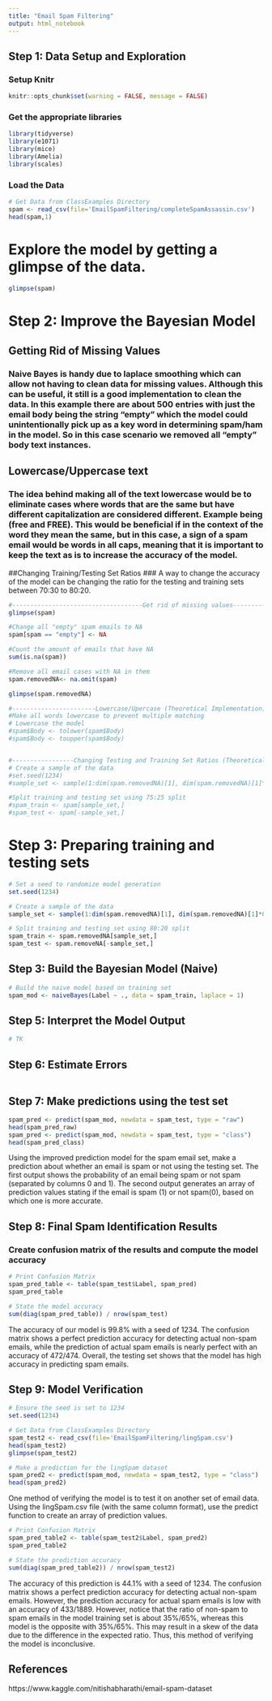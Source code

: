```yaml
---
title: "Email Spam Filtering"
output: html_notebook
---
```


## Step 1: Data Setup and Exploration

### Setup Knitr
```r
knitr::opts_chunk$set(warning = FALSE, message = FALSE)
```

### Get the appropriate libraries
```r
library(tidyverse)
library(e1071)
library(mice)
library(Amelia)
library(scales)
```

### Load the Data
```r
# Get Data from ClassExamples Directory
spam <- read_csv(file='EmailSpamFiltering/completeSpamAssassin.csv')
head(spam,1)
```

# Explore the model by getting a glimpse of the data.
```r
glimpse(spam)
```


# Step 2: Improve the Bayesian Model

## Getting Rid of Missing Values
### Naive Bayes is handy due to laplace smoothing which can allow not having to clean data for missing values. Although this can be useful, it still is a good implementation to clean the data. In this example there are about 500 entries with just the email body being the string "empty" which the model could unintentionally pick up as a key word in determining spam/ham in the model. So in this case scenario we removed all "empty" body text instances.

## Lowercase/Uppercase text
### The idea behind making all of the text lowercase would be to eliminate cases where words that are the same but have different capitalization are considered different. Example being (free and FREE). This would be beneficial if in the context of the word they mean the same, but in this case, a sign of a spam email would be words in all caps, meaning that it is important to keep the text as is to increase the accuracy of the model.

##Changing Training/Testing Set Ratios
### A way to change the accuracy of the model can be changing the ratio for the testing and training sets between 70:30 to 80:20.
```r
#------------------------------------Get rid of missing values---------------------------------------------------------
glimpse(spam)

#Change all "empty" spam emails to NA
spam[spam == "empty"] <- NA

#Count the amount of emails that have NA
sum(is.na(spam))

#Remove all email cases with NA in them
spam.removedNA<- na.omit(spam)

glimpse(spam.removedNA)

#-----------------------Lowercase/Upercase (Theoretical Implementation)-----------------------------------------
#Make all words lowercase to prevent multiple matching
# Lowercase the model
#spam$Body <- tolower(spam$Body)
#spam$Body <- toupper(spam$Body)


#-----------------Changing Testing and Training Set Ratios (Theoretical Implementation)---------------------------
# Create a sample of the data
#set.seed(1234)
#sample_set <- sample(1:dim(spam.removedNA)[1], dim(spam.removedNA)[1]*0.75)

#Split training and testing set using 75:25 split
#spam_train <- spam[sample_set,]
#spam_test <- spam[-sample_set,]

```

# Step 3: Preparing training and testing sets
```r
# Set a seed to randomize model generation
set.seed(1234)

# Create a sample of the data
sample_set <- sample(1:dim(spam.removedNA)[1], dim(spam.removedNA)[1]*0.80)

# Split training and testing set using 80:20 split
spam_train <- spam.removedNA[sample_set,]
spam_test <- spam.removeNA[-sample_set,]
```

## Step 3: Build the Bayesian Model (Naive)
```r
# Build the naive model based on training set
spam_mod <- naiveBayes(Label ~ ., data = spam_train, laplace = 1)

```





## Step 5: Interpret the Model Output
```r
# TK
```


## Step 6: Estimate Errors
```r

```


## Step 7: Make predictions using the test set
```r
spam_pred <- predict(spam_mod, newdata = spam_test, type = "raw")
head(spam_pred_raw)
spam_pred <- predict(spam_mod, newdata = spam_test, type = "class")
head(spam_pred_class)
```

Using the improved prediction model for the spam email set, make a prediction about whether an email is spam or not using the testing set.
The first output shows the probability of an email being spam or not spam (separated by columns 0 and 1). The second output generates an array of prediction values stating if the email is spam (1) or not spam(0), based on which one is more accurate.


## Step 8: Final Spam Identification Results

### Create confusion matrix of the results and compute the model accuracy
```r
# Print Confusion Matrix
spam_pred_table <- table(spam_test$Label, spam_pred)
spam_pred_table

# State the model accuracy
sum(diag(spam_pred_table)) / nrow(spam_test)
```

The accuracy of our model is 99.8% with a seed of 1234. The confusion matrix shows a perfect prediction accuracy for detecting actual non-spam emails, while the prediction of actual spam emails is nearly perfect with an accuracy of 472/474. Overall, the testing set shows that the model has high accuracy in predicting spam emails.


## Step 9: Model Verification
```r
# Ensure the seed is set to 1234
set.seed(1234)

# Get Data from ClassExamples Directory
spam_test2 <- read_csv(file='EmailSpamFiltering/lingSpam.csv')
head(spam_test2)
glimpse(spam_test2)

# Make a prediction for the lingSpam dataset
spam_pred2 <- predict(spam_mod, newdata = spam_test2, type = "class")
head(spam_pred2)
```

One method of verifying the model is to test it on another set of email data. Using the lingSpam.csv file (with the same column format), use the predict function to create an array of prediction values.

```r
# Print Confusion Matrix
spam_pred_table2 <- table(spam_test2$Label, spam_pred2)
spam_pred_table2

# State the prediction accuracy
sum(diag(spam_pred_table2)) / nrow(spam_test2)
```

The accuracy of this prediction is 44.1% with a seed of 1234. The confusion matrix shows a perfect prediction accuracy for detecting actual non-spam emails. However, the prediction accuracy for actual spam emails is low with an accuracy of 433/1889. However, notice that the ratio of non-spam to spam emails in the model training set is about 35%/65%, whereas this model is the opposite with 35%/65%. This may result in a skew of the data due to the difference in the expected ratio. Thus, this method of verifying the model is inconclusive.

## References
https://www.kaggle.com/nitishabharathi/email-spam-dataset